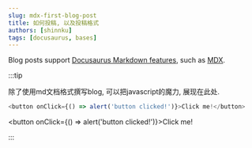```yaml
---
slug: mdx-first-blog-post
title: 如何投稿, 以及投稿格式
authors: [shinnku]
tags: [docusaurus, bases]
---
```


Blog posts support [Docusaurus Markdown features](https://docusaurus.io/docs/markdown-features), such as [MDX](https://mdxjs.com/).

:::tip

除了使用md文档格式撰写blog, 可以把javascript的魔力, 展现在此处.

```js
<button onClick={() => alert('button clicked!')}>Click me!</button>
```

<button onClick={() => alert('button clicked!')}>Click me!</button>

:::
